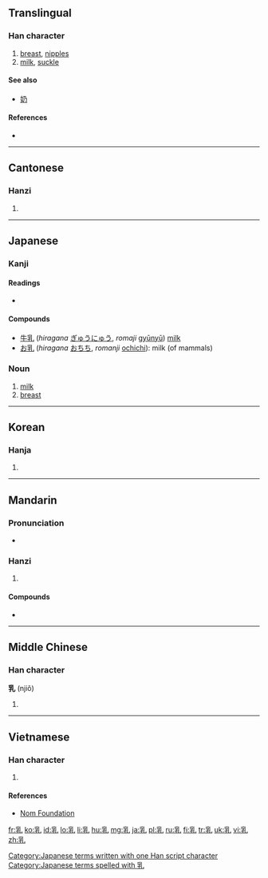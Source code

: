 ==Translingual==

===Han character===
{{Han char|rn=5|rad=乙|as=07|sn=8|four=2241<sub>0</sub>|canj=月木山 (BDU)|ids=⿰[[孚]][[乚]]}}

# [[breast]], [[nipples]]
# [[milk]], [[suckle]]

====See also====
* [[奶]]

====References====
* {{Han ref|kx=0084.170|dkj=00190|dj=0171.220|hdz=10055.040|uh=4E73|ud=20083|bh=A8C5|bd=43205}}

----

==Cantonese==

===Hanzi===
{{yue-hanzi|jyut=jyu5|y=yu5}}

# {{defn|lang=yue|sort=乙07}}

----

==Japanese==

===Kanji===
{{ja-kanji|grade=6|rs=乙07}}

====Readings====
* {{ja-readings|on=[[にゅう]] (nyū)|kun=[[ちち]] (chichi), [[ち]] (chi)}}

====Compounds====
* [[牛乳]] (''hiragana'' [[ぎゅうにゅう]], ''romaji'' [[gyūnyū]]) [[milk]]
* [[お乳]] (''hiragana'' [[おちち]], ''romanji'' [[ochichi]]): milk (of mammals)

===Noun===
{{ja-noun|k|hira=ちち|rom=chichi}}

# [[milk]]
# [[breast]]

[[Category:Japanese terms written with one Han script character]]
[[Category:Japanese terms spelled with 乳]]
----

==Korean==

===Hanja===
{{ko-hanja|hangeul=유|rv=yu|mr=yu}}

# {{defn|lang=ko|sort=乙07}}

----

==Mandarin==

===Pronunciation===
* {{audio|Zh-ru.ogg|Audio|lang=cmn}}

===Hanzi===
{{cmn-hanzi|pin=[[rǔ]] ([[ru3]])|wg=ju<sup>3</sup>}}

# {{defn|lang=cmn|sort=乙07}}

====Compounds====
* {{l|cmn|乳脂汤|tr=rǔzhītāng}}

----

==Middle Chinese==

===Han character===
'''乳''' (njiǒ)

# {{defn|lang=ltc}}

----

==Vietnamese==

===Han character===
{{vi-hantu|[[vú]], [[nhú]], [[nhỗ]], [[nhũ]]|rs=乙07}}

# {{defn|lang=vi|sort=乙07}}

====References====
*[http://nomfoundation.org/common/nom_details.php?codepoint=4e73 Nom Foundation]

[[fr:乳]]
[[ko:乳]]
[[id:乳]]
[[lo:乳]]
[[li:乳]]
[[hu:乳]]
[[mg:乳]]
[[ja:乳]]
[[pl:乳]]
[[ru:乳]]
[[fi:乳]]
[[tr:乳]]
[[uk:乳]]
[[vi:乳]]
[[zh:乳]]